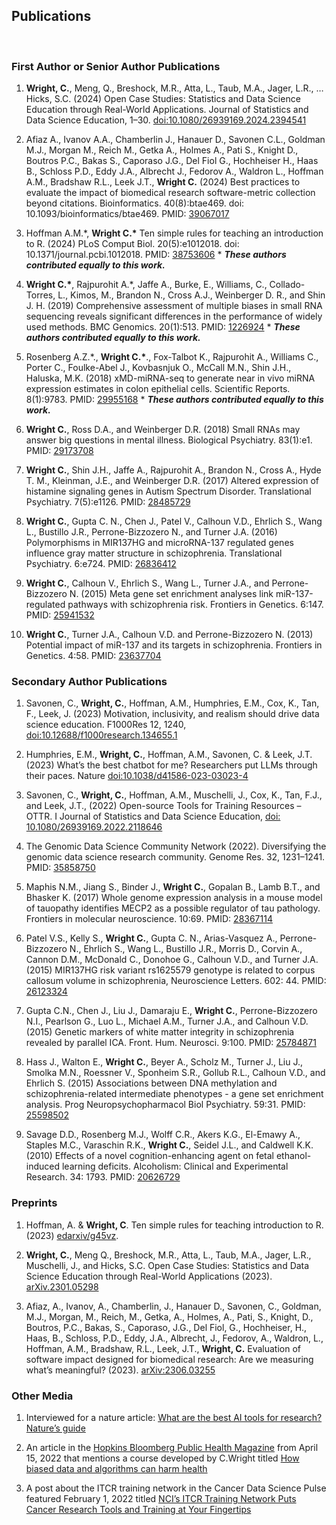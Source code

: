 ###
###
&nbsp;
&nbsp;
&nbsp;
&nbsp;
&nbsp;

## Publications {.tabset .tabset-fade}
&nbsp;

### First Author or Senior Author Publications

1. **Wright, C.**, Meng, Q., Breshock, M.R., Atta, L., Taub, M.A., Jager, L.R., … Hicks, S.C. (2024) Open Case Studies: Statistics and Data Science Education through Real-World Applications. Journal of Statistics and Data Science Education, 1–30. [doi:10.1080/26939169.2024.2394541](https://doi.org/10.1080/26939169.2024.2394541)

1. Afiaz A., Ivanov A.A., Chamberlin J., Hanauer D., Savonen C.L., Goldman M.J., Morgan M., Reich M., Getka A., Holmes A., Pati S., Knight D., Boutros P.C., Bakas S., Caporaso J.G., Del Fiol G., Hochheiser H., Haas B., Schloss P.D., Eddy J.A., Albrecht J., Fedorov A., Waldron L., Hoffman A.M., Bradshaw R.L., Leek J.T., **Wright C.** (2024) Best practices to evaluate the impact of biomedical research software-metric collection beyond citations. Bioinformatics. 40(8):btae469. doi: 10.1093/bioinformatics/btae469. PMID: [39067017](https://pubmed.ncbi.nlm.nih.gov/39067017/)

1. Hoffman A.M.\*, **Wright C.\*** Ten simple rules for teaching an introduction to R. (2024) PLoS Comput Biol. 20(5):e1012018. doi: 10.1371/journal.pcbi.1012018. PMID: [38753606](PMC11098303.https://www.ncbi.nlm.nih.gov/pmc/articles/PMC11098303/)
\* ***These authors contributed equally to this work.***

1. **Wright C.\***, Rajpurohit A.\*, Jaffe A., Burke, E., Williams, C., Collado-Torres, L., Kimos, M., Brandon N., Cross A.J., Weinberger D. R., and Shin J. H. (2019) Comprehensive assessment of multiple biases in small RNA sequencing reveals significant differences in the performance of widely used methods. BMC Genomics. 20(1):513. PMID: [1226924](https://bmcgenomics.biomedcentral.com/articles/10.1186/s12864-019-5870-3)
\* ***These authors contributed equally to this work.***

1.	Rosenberg A.Z.\*., **Wright C.\***., Fox-Talbot K., Rajpurohit A., Williams C., Porter C., Foulke-Abel J., Kovbasnjuk O., McCall M.N., Shin J.H.,  Haluska, M.K. (2018) xMD-miRNA-seq to generate near in vivo miRNA expression estimates in colon epithelial cells. Scientific Reports. 8(1):9783. PMID: [29955168](https://www.ncbi.nlm.nih.gov/pubmed/29955168)
\* ***These authors contributed equally to this work.***

1.	**Wright C.**, Ross D.A., and Weinberger D.R. (2018) Small RNAs may answer big questions in mental illness. Biological Psychiatry. 83(1):e1. PMID: [29173708](https://www.ncbi.nlm.nih.gov/pubmed/?term=29173708)

1.	**Wright C.**, Shin J.H., Jaffe A., Rajpurohit A., Brandon N., Cross A., Hyde T. M., Kleinman, J.E., and Weinberger D.R. (2017) Altered expression of histamine signaling genes in Autism Spectrum Disorder. Translational Psychiatry. 7(5):e1126. PMID: [28485729](https://www.ncbi.nlm.nih.gov/pubmed/?term=28485729)

1.	**Wright C.**, Gupta C. N., Chen J., Patel V., Calhoun V.D., Ehrlich S., Wang L., Bustillo J.R., Perrone-Bizzozero N., and Turner J.A. (2016) Polymorphisms in MIR137HG and microRNA-137 regulated genes influence gray matter structure in schizophrenia. Translational Psychiatry. 6:e724. PMID: [26836412](https://www.ncbi.nlm.nih.gov/pubmed/?term=26836412)  

1.	**Wright C.**, Calhoun V., Ehrlich S., Wang L., Turner J.A., and Perrone-Bizzozero N. (2015)
Meta gene set enrichment analyses link miR-137-regulated pathways with schizophrenia risk. Frontiers in Genetics. 6:147. PMID: [25941532](https://www.ncbi.nlm.nih.gov/pubmed/?term=25941532)

1.	**Wright C.**, Turner J.A., Calhoun V.D. and Perrone-Bizzozero N. (2013) Potential impact of miR-137 and its targets in schizophrenia. Frontiers in Genetics. 4:58. PMID: [23637704](https://www.ncbi.nlm.nih.gov/pubmed/?term=23637704) 

### Secondary Author Publications


1. Savonen, C., **Wright, C.**, Hoffman, A.M., Humphries, E.M., Cox, K., Tan, F., Leek, J. (2023) Motivation, inclusivity, and realism should drive data science education. F1000Res 12, 1240, [doi:10.12688/f1000research.134655.1](https://f1000research.com/articles/12-1240) 

2. Humphries, E.M., **Wright, C.**, Hoffman, A.M., Savonen, C. & Leek, J.T. (2023) What’s the best chatbot for me? Researchers put LLMs through their paces. Nature  [doi:10.1038/d41586-023-03023-4](https://www.nature.com/articles/d41586-023-03023-4)

3. Savonen, C., **Wright, C.**, Hoffman, A.M., Muschelli, J., Cox, K., Tan, F.J., and Leek, J.T., (2022) Open-source Tools for Training Resources – OTTR. I Journal of Statistics and Data Science Education, [doi: 10.1080/26939169.2022.2118646](https://doi.org/10.1080/26939169.2022.2118646)

4. The Genomic Data Science Community Network (2022). Diversifying the genomic data science research community. Genome Res. 32, 1231–1241. PMID: [35858750](https://pubmed.ncbi.nlm.nih.gov/35858750/) 

5.	Maphis N.M., Jiang S., Binder J., **Wright C.**, Gopalan B., Lamb B.T., and Bhasker K. (2017) Whole genome expression analysis in a mouse model of tauopathy identifies MECP2 as a possible regulator of tau pathology. Frontiers in molecular neuroscience. 10:69. PMID: [28367114](https://www.ncbi.nlm.nih.gov/pubmed/?term=28367114)

6.	Patel V.S., Kelly S., **Wright C.**, Gupta C. N., Arias-Vasquez A., Perrone-Bizzozero N., Ehrlich S., Wang L., Bustillo J.R., Morris D., Corvin A., Cannon D.M., McDonald C., Donohoe G., Calhoun V.D., and Turner J.A. (2015) MIR137HG risk variant rs1625579 genotype is related to corpus callosum volume in schizophrenia, Neuroscience Letters. 602: 44. PMID: [26123324](https://www.ncbi.nlm.nih.gov/pubmed/?term=26123324)

7.	Gupta C.N., Chen J., Liu J., Damaraju E., **Wright C.**, Perrone-Bizzozero N.I., Pearlson G., Luo L., Michael A.M., Turner J.A., and Calhoun V.D. (2015) Genetic markers of white matter integrity in schizophrenia revealed by parallel ICA. Front. Hum. Neurosci. 9:100. PMID: [25784871](https://www.ncbi.nlm.nih.gov/pubmed/?term=25784871) 

8.	Hass J., Walton E., **Wright C.**, Beyer A., Scholz M., Turner J., Liu J., Smolka M.N., Roessner V., Sponheim S.R., Gollub R.L., Calhoun V.D., and Ehrlich S. (2015) Associations between DNA methylation and schizophrenia-related intermediate phenotypes - a gene set enrichment analysis. Prog Neuropsychopharmacol Biol Psychiatry. 59:31. PMID: [25598502](https://www.ncbi.nlm.nih.gov/pubmed/?term=25598502) 

9.	Savage D.D., Rosenberg M.J., Wolff C.R., Akers K.G., El-Emawy A., Staples M.C., Varaschin R.K., **Wright C.**, Seidel J.L., and Caldwell K.K. (2010) Effects of a novel cognition-enhancing agent on fetal ethanol-induced learning deficits. Alcoholism: Clinical and Experimental Research. 34: 1793. PMID: [20626729](https://www.ncbi.nlm.nih.gov/pubmed/?term=20626729) 


### Preprints
<!-- 1. Savonen, C., **Wright, C.**, Hoffman, A.M., Muschelli, J., Cox, K., Tan, F.J., and Leek, J.T., (2022). -->
<!-- Open-source Tools for Training Resources – OTTR. [arXiv:2203.07083](https://arxiv.org/abs/2203.07083). 

3. Savonen, C., **Wright, C.**, Hoffman, A.M., Humphries, E.M., Cox, K.E.L., Tan, F.J., and Leek, J.T. Motivation, inclusivity, and realism should drive data science education (2023). [arXiv:2305.06213](https://arxiv.org/abs/2305.06213)-->


1. Hoffman, A. & **Wright, C**. Ten simple rules for teaching introduction to R. (2023) [edarxiv/g45vz](https://osf.io/preprints/edarxiv/g45vz/).

2. **Wright, C.**, Meng Q., Breshock, M.R., Atta, L., Taub, M.A.,  Jager, L.R., Muschelli, J., and Hicks, S.C. Open Case Studies: Statistics and Data Science Education through Real-World Applications (2023). [arXiv.2301.05298](https://arxiv.org/abs/2301.05298)

3. Afiaz, A., Ivanov, A., Chamberlin, J., Hanauer D., Savonen, C., Goldman, M.J., Morgan, M., Reich, M., Getka, A., Holmes, A., Pati, S., Knight, D., Boutros, P.C., Bakas, S., Caporaso, J.G., Del Fiol, G., Hochheiser, H., Haas, B., Schloss, P.D., Eddy, J.A., Albrecht, J., Fedorov, A., Waldron, L., Hoffman, A.M., Bradshaw, R.L., Leek, J.T., **Wright, C.** Evaluation of software impact designed for biomedical research: Are we measuring what’s meaningful? (2023). [arXiv:2306.03255](https://arxiv.org/abs/2306.03255)

### Other Media

1. Interviewed for a nature article: [What are the best AI tools for research? Nature’s guide](https://www.nature.com/articles/d41586-025-00437-0)

1. An article in the [Hopkins Bloomberg Public Health Magazine](https://magazine.jhsph.edu/) from April 15, 2022 that mentions a course developed by C.Wright titled [How biased data and algorithms can harm health](https://magazine.jhsph.edu/2022/how-biased-data-and-algorithms-can-harm-health)

1. A post about the ITCR training network in the Cancer Data Science Pulse featured February 1, 2022 titled [NCI’s ITCR Training Network Puts Cancer Research Tools and Training at Your Fingertips](https://datascience.cancer.gov/news-events/blog/ncis-itcr-training-network-puts-cancer-research-tools-and-training-your-fingertips)

